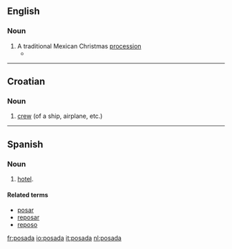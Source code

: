 ==English==

===Noun===
{{en-noun}}

# A traditional Mexican Christmas [[procession]]
#*{{quote-news|2008|December 24|Judith Lerner|A chef's menu stirs Christmas memories|Berkshire Eagle|url=http://www.berkshireeagle.com/ci_11301413
|passage=They make a '''posada''' for the kids over there. }}

----

==Croatian==

===Noun===
{{infl|hr|noun|g=f|head=pȍsada}}

# [[crew]] (of a ship, airplane, etc.)

----

==Spanish==

===Noun===
{{es-noun-f}}

# {{context|lang=es|antiquated}} [[hotel]].

====Related terms====
*[[posar]]
*[[reposar]]
*[[reposo]]

[[fr:posada]]
[[io:posada]]
[[it:posada]]
[[nl:posada]]